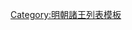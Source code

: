 {{ming|title=明朝宜川國諸王|ed=宜川國|head=宣德元年（[[1426年]]）封。|
{{ming/title}}
{{ming/list|宜川莊靖王|[[朱志堢]]|朱尚炳、庶四子|[[1426年]]─[[1448年]]|[[宣德]]元年封。[[正统 (年号)|正統]]十三年薨。}}
{{ming/list|宜川榮順王|[[朱公鋺]]|朱志堢、庶一子|[[1451年]]─[[1484年]]|[[景泰 (年号)|景泰]]二年襲封。[[成化]]二十年薨。}}
{{ming/list|宜川康僖王|[[朱誠灌]]|朱公鋺、庶一子|[[1490年]]─[[1496年]]|[[弘治 (明朝)|弘治]]三年以[[鎮國將軍]]襲封。九年薨。}}
{{ming/list|宜川思裕王|[[朱秉𣕃]]|朱誠灌、嫡一子|[[1500年]]─[[1522年]]|[[弘治 (明朝)|弘治]]十三年襲封。[[嘉靖]]元年薨。無子，除。}}
{{ming/note|附宜川國宗理}}
{{ming/list|宜川府宗理|[[朱秉樢]]|朱誠？、子|[[1525年]]|初封[[奉國將軍]]，嘉靖四年兼理宜川府事。本年薨。<ref name="a">《[[明實錄]]》</ref>}}
{{ming/note|附宜川國奉祀宗室}}
{{ming/list|宜川鎮國中尉|[[朱惟熩]]|朱秉樢、嫡一子|[[1525年]]—？年|嘉靖四年承宜川王祀。薨。<ref name="a"/>}}
{{ming/note|以後不詳}}
{{ming/note|宜川國續封}}
{{ming/list|宜川王|[[朱敬鑃]]|朱懷？、子|？年─[[1652年]]|[[永曆 (南明)|永曆]]六年七月薨。}}
{{ming/note|參考文獻}}
{{ming/note|ref}}
}}<noinclude>
[[Category:明朝諸王列表模板]]
</noinclude>